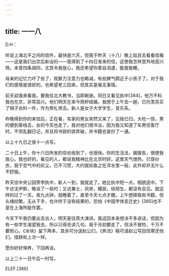 ```yaml
---
---
---
```

title: 一一八
---




D.H：

听说上海北平之间的信件，最快是六天，但我于昨天（十八）晚上姑且去看看信箱——这是我们出京后新设的——竟得到了十四日发来的信，这使我怎样意外地高兴呀。未曾四条胡同，尤其令我放心，我还希望你善自消遣，能食能睡。

母亲的记忆力坏了些了，观察力注意力也略减，有些脾气颇近于小孩子了。对于我们的感情是很好的。也希望老三回来，但其实是毫无事情。

前天幼渔来看我，要我往北大教书，当即婉谢。同日又看见执中[384]，他万不料我也在京，非常高兴。他们明天在来今雨轩结婚，我想于上午去一趟，已托羡苏买了绸子衣料一件，作为贺礼带去。新人是女子大学学生，音乐系。

昨晚得到你的来信后，正在看，车家的男女突然又来了，见我已归，大吃一惊，男的便到客栈去，女的今天也走了。我对他们很冷淡，因为我又知道了车男住客厅时，不但乱翻日记，并且将书厨的锁弄破，并书籍也查抄了一通。

以上十九日之夜十一点写。

二十日上午，你十六日所发的信也收到了，也很快。你的生活法，据报告，很使我放心。我也好的，看见的人，都说我精神比在北京时好。这里天气很热，已穿纱衣，我于空气中的灰尘，已不习惯，大约就如鱼之在浑水里一般，此外却并无什么不舒服。

昨天往中央公园贺李执中，新人一到，我就走了。她比执中短一点，相貌适中。下午访沈尹默，略谈了一些时；又访兼士，凤举，耀辰，徐旭生，都没有会见。就这样的过了一天。夜九点钟，就睡着了，直至今天七点才醒。上午想择取些书籍，但头绪纷繁，无从下手，也许终于没有结果的，恐怕《中国字体变迁史》[385]也不是在上海所能作罢。

今天下午我仍要出去访人，明天是往燕大演讲。我这回本来想决不多说话，但因为有一些学生渴望我去，所以只得去讲几句。我于月初要走了，但决不冒险，千万不要担心。《冰块》留下两本，其余可分送赵公们。《奔流》稿可请赵公写回信寄还他们，措辞和上次一样。

愿你好好保养，下回再谈。

以上二十一日午后一时写。

ELEF.[386]